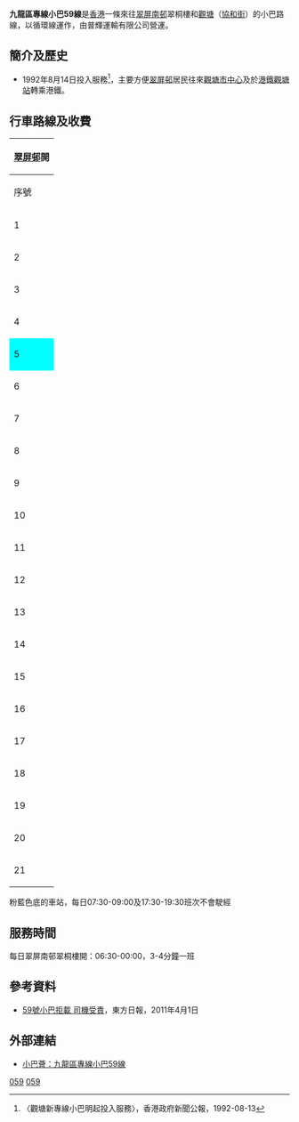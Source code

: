 {{公共汽車路線資訊
|路線名稱=九龍區專線小巴59線
|外文名稱=
|代表圖像=KowloonMinibus59 WA7838.jpg
|圖像說明=59線到達[[觀塘站|觀塘站]]後只稍作停留
|代表圖像二=KM5433 Kowloon 59 19-04-2021.jpg
|圖像說明二=
|經營者=普輝運輸
|路線用車=[[豐田Coaster|豐田Coaster]]柴油小巴
|起點站=[[翠屏南邨|翠屏南邨]]翠桐樓
|途經地點=[[翠屏北邨|翠屏北邨]]
|終點站=[[觀塘|觀塘]]（[[協和街|協和街]]）
|路線性質=循環線
|全程行駛里程=
|全程行車時間=
|單程行車時間=
|服務時間=06:30-00:00
|起點站服務時間=
|終點站服務時間=
|班次頻率=3-8分鐘一班
|全程收費=$4.10
|分段收費站點=翠屏北邨翠柏樓往觀塘站：$3.30<br>觀塘游泳池往翠屏南邨翠桐樓：$3.30
|去程分段收費站點=
|回程分段收費站點=
|服務時間以外替代路線=
|主要競爭交通=
|備註=
|走線圖=GK59RtMap.png
}}
{{公共汽車路線資訊
|路線名稱=九龍區專線小巴59M線
|代表圖像=070028 ToyotacoasterWA7838,KL59M.jpg
|代表圖像二=ToyotacoasterWA8738,KL59M.jpg
|經營者=普輝運輸有限公司
|路線用車=[[豐田Coaster|豐田Coaster]]柴油小巴
|起點站=[[翠屏南邨|翠屏南邨]]翠桐樓
|途經地點=
|終點站=[[觀塘站公共運輸交匯處|觀塘站]]
|路線性質=
|全程行駛里程=
|全程行車時間=
|單程行車時間=
|服務時間=
|起點站服務時間=07:30-09:00／17:30-21:30
|終點站服務時間=07:20-09:05／17:05-21:30
|班次頻率=10-15 分鐘一班
|全程收費=$3.30
|分段收費站點=
|去程分段收費站點=
|回程分段收費站點=
|服務時間以外替代路線=[[九龍區專線小巴59線|九龍區專線小巴59線]]
|主要競爭交通=
|備註=}}
'''九龍區專線小巴59線'''是[[香港|香港]]一條來往[[翠屏南邨|翠屏南邨]]翠桐樓和[[觀塘|觀塘]]（[[協和街|協和街]]）的小巴路線，以循環線運作，由普輝運輸有限公司營運。

==簡介及歷史==
*1992年8月14日投入服務<ref>〈觀塘新專線小巴明起投入服務〉，香港政府新聞公報，1992-08-13</ref>，主要方便[[翠屏邨|翠屏邨]]居民往來[[觀塘市中心|觀塘市中心]]及於[[港鐵|港鐵]][[觀塘站|觀塘站]]轉乘港鐵。

==行車路線及收費==
{| class="wikitable" style="text-align: center"
|-
!colspan=4|[[翠屏邨|翠屏邨]]開
|-
!序號||街道||序號
!收費
|-
|1|| colspan="2" |[[翠屏南邨|翠屏南邨翠桐樓小巴總站]]
| rowspan="5" |$4.1
|-
|2||[[翠屏南邨|翠屏南邨翠榮樓]]|| rowspan="3" |翠屏南邨通道
|-
|3||[[翠屏南邨|翠屏南邨翠杭樓]]
|-
|4||[[翠屏南邨|翠屏南邨翠樂樓]]
|-
|style="background:cyan"|5||style="background:cyan"|翠屏南邨翠櫻樓||style="background:cyan"|[[佳廉道|佳廉道]]
|-
|6||[[翠屏北邨|翠屏北邨翠柏樓]]|| rowspan="4" |[[翠屏道|翠屏道]]
| rowspan="7" |$3.3
|-
|7||[[翠屏北邨|翠屏北邨翠榆樓]]
|-
|8||[[翠屏北邨|翠屏北邨翠梅樓]]
|-
|9||[[寶珮苑|寶珮苑]]
|-
|10||[[和樂邨|和樂邨]]|| rowspan="3" |[[協和街|協和街]] $4.1
|-
|11||[[月華街遊樂場|月華街遊樂場]]([[觀月·樺峯|觀月·樺峯]])
|-
|12||[[觀塘站|觀塘站]]
|-
|13|| colspan="2" |[[觀塘站公共運輸交匯處|觀塘站小巴總站]]<BR>(觀塘展亮技能發展中心)
|$3.3
|-
|14||[[觀塘游泳池|觀塘游泳池]]||[[翠屏道|翠屏道]]
| rowspan="7" |
|-
|15||[[翠屏南邨|翠屏南邨翠梓樓]]|| rowspan="6" |翠屏南邨通道 現金$2/八達通$3.3
|-
|16||[[翠屏南邨|翠屏南邨翠樂樓]]
|-
|17||[[翠屏南邨|翠屏南邨翠杭樓]]
|-
|18||[[翠屏南邨|翠屏南邨翠榮樓]]
|-
|19||[[翠屏南邨|翠屏南邨翠桐樓]]
|-
|20||[[翠屏南邨|翠屏南邨翠松樓]]
|-
|21|| colspan="2" |[[翠屏南邨|翠屏南邨翠桐樓小巴總站]]
|N/A
|}
粉藍色底的車站，每日07:30-09:00及17:30-19:30班次不會駛經

==服務時間==
每日翠屏南邨翠桐樓開：06:30-00:00，3-4分鐘一班

==參考資料==
*[http://orientaldaily.on.cc/cnt/news/20110401/00196_003.html 59號小巴拒載 司機受責]{{Wayback|url=http://orientaldaily.on.cc/cnt/news/20110401/00196_003.html |date=20191117050624 }}，東方日報，2011年4月1日
{{reflist}}

==外部連結==
*[http://www.16seats.net/chi/gmb/gk_59.html 小巴薈：九龍區專線小巴59線]{{Wayback|url=http://www.16seats.net/chi/gmb/gk_59.html |date=20200210202554 }}

{{觀塘區小巴路線列表}}

[[Category:觀塘區小巴路線|059]]
[[Category:九龍區小巴路線|059]]
